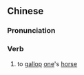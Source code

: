 {{also|驰马}}
==Chinese==
{{zh-forms|s=驰马}}

===Pronunciation===
{{zh-pron
|m=chímǎ
|cat=v
}}

===Verb===
{{zh-verb}}

# {{lb|zh|literary}} to [[gallop]] [[one]]'s [[horse]]